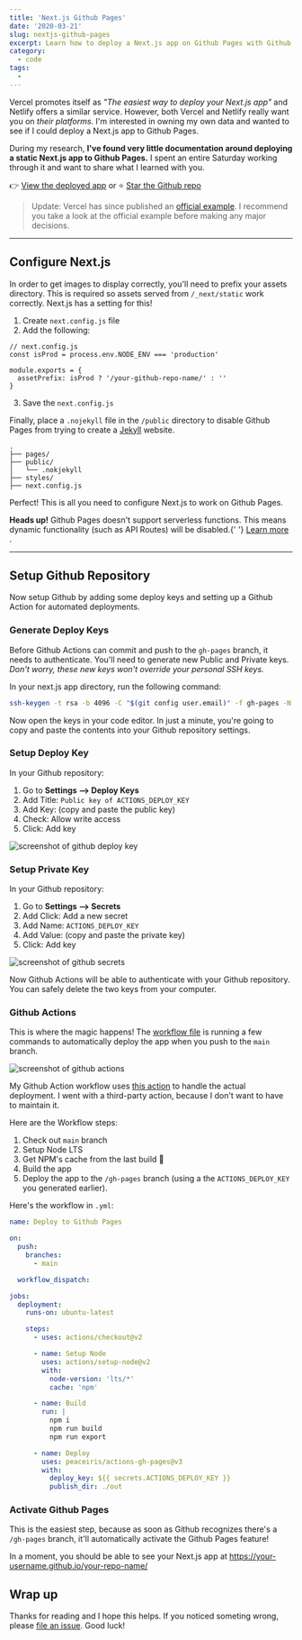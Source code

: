 ```yaml
---
title: 'Next.js Github Pages'
date: '2020-03-21'
slug: nextjs-github-pages
excerpt: Learn how to deploy a Next.js app on Github Pages with Github Actions.
category:
  - code
tags:
  -
---
```


Vercel promotes itself as _"The easiest way to deploy your Next.js app"_ and Netlify offers a similar service. However, both Vercel and Netlify really want you on _their platforms_. I'm interested in owning my own data and wanted to see if I could deploy a Next.js app to Github Pages.

During my research, **I've found very little documentation around deploying a static Next.js app to Github Pages.** I spent an entire Saturday working through it and want to share what I learned with you.

👉 [View the deployed app](https://gregrickaby.github.io/nextjs-github-pages/) or ⭐️ [Star the Github repo](https://github.com/gregrickaby/nextjs-github-pages)

> Update: Vercel has since published an [official example](https://github.com/vercel/next.js/tree/canary/examples/gh-pages). I recommend you take a look at the official example before making any major decisions.

---

## Configure Next.js

In order to get images to display correctly, you'll need to prefix your assets directory. This is required so assets served from `/_next/static` work correctly. Next.js has a setting for this!

1. Create `next.config.js` file
2. Add the following:

```js[class="line-numbers"]
// next.config.js
const isProd = process.env.NODE_ENV === 'production'

module.exports = {
  assetPrefix: isProd ? '/your-github-repo-name/' : ''
}
```

3. Save the `next.config.js`

Finally, place a `.nojekyll` file in the `/public` directory to disable Github Pages from trying to create a [Jekyll](https://github.blog/2009-12-29-bypassing-jekyll-on-github-pages/) website.

```treeview
.
├── pages/
├── public/
│   └── .nokjekyll
├── styles/
├── next.config.js
```

Perfect! This is all you need to configure Next.js to work on Github Pages.

<SideNote type="warning">
  <strong>Heads up!</strong> Github Pages doesn't support serverless functions.
  This means dynamic functionality (such as API Routes) will be disabled.{' '}
  <a href="https://nextjs.org/docs/advanced-features/static-html-export#caveats">
    Learn more
  </a>
  .
</SideNote>

---

## Setup Github Repository

Now setup Github by adding some deploy keys and setting up a Github Action for automated deployments.

### Generate Deploy Keys

Before Github Actions can commit and push to the `gh-pages` branch, it needs to authenticate. You'll need to generate new Public and Private keys. _Don't worry, these new keys won't override your personal SSH keys._

In your next.js app directory, run the following command:

```bash
ssh-keygen -t rsa -b 4096 -C "$(git config user.email)" -f gh-pages -N ""
```

Now open the keys in your code editor. In just a minute, you're going to copy and paste the contents into your Github repository settings.

### Setup Deploy Key

In your Github repository:

1. Go to **Settings --> Deploy Keys**
2. Add Title: `Public key of ACTIONS_DEPLOY_KEY`
3. Add Key: (copy and paste the public key)
4. Check: Allow write access
5. Click: Add key

![screenshot of github deploy key](/blog/images/screenshot-of-github-deploy-key.png)

### Setup Private Key

In your Github repository:

1. Go to **Settings --> Secrets**
2. Add Click: Add a new secret
3. Add Name: `ACTIONS_DEPLOY_KEY`
4. Add Value: (copy and paste the private key)
5. Click: Add key

![screenshot of github secrets](/blog/images/screenshot-of-github-secrets-screen.png)

Now Github Actions will be able to authenticate with your Github repository. You can safely delete the two keys from your computer.

### Github Actions

This is where the magic happens! The [workflow file](https://github.com/gregrickaby/nextjs-github-pages/blob/main/.github/workflows/deploy.yml) is running a few commands to automatically deploy the app when you push to the `main` branch.

![screenshot of github actions](/blog/images/screenshot-of-github-actions.png)

My Github Action workflow uses [this action](https://github.com/peaceiris/actions-gh-pages) to handle the actual deployment. I went with a third-party action, because I don't want to have to maintain it.

Here are the Workflow steps:

1. Check out `main` branch
2. Setup Node LTS
3. Get NPM's cache from the last build 🚀
4. Build the app
5. Deploy the app to the `/gh-pages` branch (using a the `ACTIONS_DEPLOY_KEY` you generated earlier).

Here's the workflow in `.yml`:

```yml
name: Deploy to Github Pages

on:
  push:
    branches:
      - main

  workflow_dispatch:

jobs:
  deployment:
    runs-on: ubuntu-latest

    steps:
      - uses: actions/checkout@v2

      - name: Setup Node
        uses: actions/setup-node@v2
        with:
          node-version: 'lts/*'
          cache: 'npm'

      - name: Build
        run: |
          npm i
          npm run build
          npm run export

      - name: Deploy
        uses: peaceiris/actions-gh-pages@v3
        with:
          deploy_key: ${{ secrets.ACTIONS_DEPLOY_KEY }}
          publish_dir: ./out
```

### Activate Github Pages

This is the easiest step, because as soon as Github recognizes there's a `/gh-pages` branch, it'll automatically activate the Github Pages feature!

In a moment, you should be able to see your Next.js app at <https://your-username.github.io/your-repo-name/>

## Wrap up

Thanks for reading and I hope this helps. If you noticed someting wrong, please [file an issue](https://github.com/gregrickaby/nextjs-github-pages/issues). Good luck!
